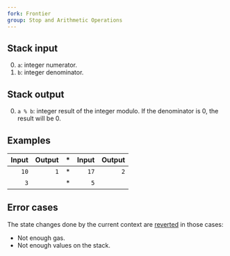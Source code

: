 ```yaml
---
fork: Frontier
group: Stop and Arithmetic Operations
---
```


## Stack input

0. `a`: integer numerator.
1. `b`: integer denominator.

## Stack output

0. `a % b`: integer result of the integer modulo. If the denominator is 0, the result will be 0.

## Examples

| Input | Output | * | Input | Output |
|------:|-------:|-|------:|-------:|
| `10` | `1` | * | `17` | `2` |
| `3` | | * | `5` | |

## Error cases

The state changes done by the current context are [reverted](#FD) in those cases:
- Not enough gas.
- Not enough values on the stack.
